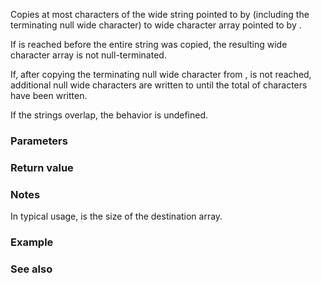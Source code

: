 {{cpp/title|wcsncpy}}
{{cpp/string/wide/navbar}}
{{ddcl|header=cwchar|
wchar_t* wcsncpy( wchar_t* dest, const wchar_t* src, std::size_t count );
}}

Copies at most {{c|count}} characters of the wide string pointed to by {{c|src}} (including the terminating null wide character) to wide character array pointed to by {{c|dest}}. 

If {{c|count}} is reached before the entire string {{c|src}} was copied, the resulting wide character array is not null-terminated.

If, after copying the terminating null wide character from {{c|src}}, {{c|count}} is not reached, additional null wide characters are written to {{c|dest}} until the total of {{c|count}} characters have been written.

If the strings overlap, the behavior is undefined.

===Parameters===
{{par begin}}
{{par|dest|pointer to the wide character array to copy to}}
{{par|src|pointer to the wide string to copy from}}
{{par|count|maximum number of wide characters to copy}}
{{par end}}

===Return value===
{{c|dest}}

===Notes===
In typical usage, {{c|count}} is the size of the destination array.

===Example===
{{example
|code=
#include &lt;cwchar&gt;
#include &lt;iostream&gt;

int main()
{
    const wchar_t src[] = L"hi";
    wchar_t dest[6] = {L'a', L'b', L'c', L'd', L'e', L'f'};

    std::wcsncpy(dest, src, 5); // this will copy 'hi' and repeat \0 three times

    std::wcout &lt;&lt; "The contents of dest are: ";
    for (const wchar_t c : dest)
    {
        if (c)
            std::wcout &lt;&lt; c &lt;&lt; ' ';
        else
            std::wcout &lt;&lt; "\\0" &lt;&lt; ' ';
    }
    std::wcout &lt;&lt; '\n';
}
|output=
The contents of dest are: h i \0 \0 \0 f 
}}

===See also===
{{dsc begin}}
{{dsc inc|cpp/string/wide/dsc wcscpy}}
{{dsc inc|cpp/string/wide/dsc wmemcpy}}
{{dsc inc|cpp/string/byte/dsc strncpy}}
{{dsc see c|c/string/wide/wcsncpy}}
{{dsc end}}

{{langlinks|de|es|fr|it|ja|pt|ru|zh}}
